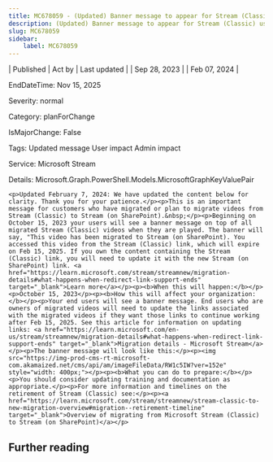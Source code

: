 ```yaml
---
title: MC678059 - (Updated) Banner message to appear for Stream (Classic) users on migrated videos
description: (Updated) Banner message to appear for Stream (Classic) users on migrated videos
slug: MC678059
sidebar:
    label: MC678059
---
```



| Published | Act by | Last updated |
| Sep 28, 2023 |  | Feb 07, 2024 |

EndDateTime: Nov 15, 2025

Severity: normal

Category: planForChange

IsMajorChange: False

Tags: Updated message User impact Admin impact

Service: Microsoft Stream

Details: Microsoft.Graph.PowerShell.Models.MicrosoftGraphKeyValuePair

```
<p>Updated February 7, 2024: We have updated the content below for clarity. Thank you for your patience.</p><p>This is an important message for customers who have migrated or plan to migrate videos from Stream (Classic) to Stream (on SharePoint).&nbsp;</p><p>Beginning on October 15, 2023 your users will see a banner message on top of all migrated Stream (Classic) videos when they are played. The banner will say, "This video has been migrated to Stream (on SharePoint). You accessed this video from the Stream (Classic) link, which will expire on Feb 15, 2025. If you own the content containing the Stream (Classic) link, you will need to update it with the new Stream (on SharePoint) link. <a href="https://learn.microsoft.com/stream/streamnew/migration-details#what-happens-when-redirect-link-support-ends" target="_blank">Learn more</a></p><p><b>When this will happen:</b></p><p>October 15, 2023</p><p><b>How this will affect your organization:</b></p><p>Your end users will see a banner message. End users who are owners of migrated videos will need to update the links associated with the migrated videos if they want those links to continue working after Feb 15, 2025. See this article for information on updating links: <a href="https://learn.microsoft.com/en-us/stream/streamnew/migration-details#what-happens-when-redirect-link-support-ends" target="_blank">Migration details - Microsoft Stream</a></p><p>The banner message will look like this:</p><p><img src="https://img-prod-cms-rt-microsoft-com.akamaized.net/cms/api/am/imageFileData/RW1c5IW?ver=152e" style="width: 400px;"></p><p><b>What you can do to prepare:</b></p><p>You should consider updating training and documentation as appropriate.</p><p>For more information and timelines on the retirement of Stream (Classic) see:</p><p><a href="https://learn.microsoft.com/stream/streamnew/stream-classic-to-new-migration-overview#migration--retirement-timeline" target="_blank">Overview of migrating from Microsoft Stream (Classic) to Stream (on SharePoint)</a></p>
```

## Further reading
